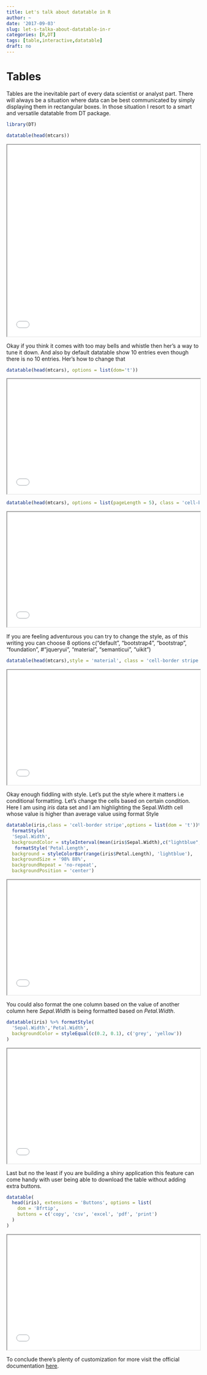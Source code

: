 ```yaml
---
title: Let's talk about datatable in R
author: ~
date: '2017-09-03'
slug: let-s-talka-about-datatable-in-r
categories: [R,DT]
tags: [table,interactive,datatable]
draft: no
---
```

# Tables 

Tables are the inevitable part of every data scientist or analyst part. There will always be a situation where data can be best communicated by simply displaying them in rectangular boxes. In those situation I resort to a smart and versatile datatable from DT package.

```r
library(DT)

datatable(head(mtcars))


```
<iframe seamless src="../figures/fig1/index.html" width = "100%" height="500" id="iframe_container"></iframe>

Okay if you think it comes with too may bells and whistle then her's a way to tune it down. And also by default datatable show 10 entries even though there is no 10 entries. Her's how to change that 

```r
datatable(head(mtcars), options = list(dom='t'))

```
<iframe seamless src="../figures/fig2/index.html" width = "100%" height="300" id="iframe_container"></iframe>

```r
datatable(head(mtcars), options = list(pageLength = 5), class = 'cell-border stripe')

```
<iframe seamless src="../figures/fig3/index.html" width = "100%" height="300" id="iframe_container"></iframe>

If you are feeling adventurous you can try to change the style, as of this writing you can choose 8 options c(“default”, “bootstrap4”, “bootstrap”, “foundation”, #“jqueryui”, “material”, “semanticui”, “uikit”)
```r
datatable(head(mtcars),style = 'material', class = 'cell-border stripe')

```
<iframe seamless src="../figures/fig4/index.html" width = "100%" height="300" id="iframe_container"></iframe>

Okay enough fiddling with style. Let's put the style where it matters i.e conditional formatting. Let's change the cells based on certain condition. Here I am using *iris* data set and I am highlighting the Sepal.Width cell whose value is higher than average value using format Style

```r
datatable(iris,class = 'cell-border stripe',options = list(dom = 't'))%>% 
  formatStyle(
  'Sepal.Width', 
  backgroundColor = styleInterval(mean(iris$Sepal.Width),c("lightblue","Steelblue"))) %>%
   formatStyle('Petal.Length',
  background = styleColorBar(range(iris$Petal.Length), 'lightblue'),
  backgroundSize = '98% 88%',
  backgroundRepeat = 'no-repeat',
  backgroundPosition = 'center')

```
<iframe seamless src="../figures/fig5/index.html" width = "100%" height="300" id="iframe_container"></iframe>


You could also format the one column based on the value of another column here *Sepal.Width* is being formatted based on *Petal.Width*.

```r
datatable(iris) %>% formatStyle(
  'Sepal.Width','Petal.Width',
  backgroundColor = styleEqual(c(0.2, 0.1), c('grey', 'yellow'))
)

```
<iframe seamless src="../figures/fig6/index.html" width = "100%" height="300" id="iframe_container"></iframe>


Last but no the least if you are building a shiny application this feature can come handy with user being able to download the table without adding extra buttons. 

```r
datatable(
  head(iris), extensions = 'Buttons', options = list(
    dom = 'Bfrtip',
    buttons = c('copy', 'csv', 'excel', 'pdf', 'print')
  )
)

```
<iframe seamless src="../figures/fig7/index.html" width = "100%" height="300" id="iframe_container"></iframe>

To conclude there's plenty of customization for more visit the official documentation [here](http://rstudio.github.io/DT/).
